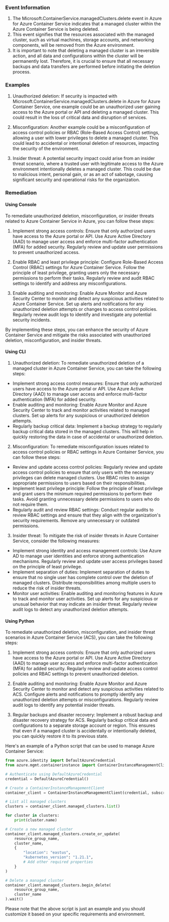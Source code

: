 
### Event Information

1. The Microsoft.ContainerService.managedClusters.delete event in Azure for Azure Container Service indicates that a managed cluster within the Azure Container Service is being deleted.
2. This event signifies that the resources associated with the managed cluster, such as virtual machines, storage accounts, and networking components, will be removed from the Azure environment.
3. It is important to note that deleting a managed cluster is an irreversible action, and all data and configurations within the cluster will be permanently lost. Therefore, it is crucial to ensure that all necessary backups and data transfers are performed before initiating the deletion process.


### Examples

1. Unauthorized deletion: If security is impacted with Microsoft.ContainerService.managedClusters.delete in Azure for Azure Container Service, one example could be an unauthorized user gaining access to the Azure portal or API and deleting a managed cluster. This could result in the loss of critical data and disruption of services.

2. Misconfiguration: Another example could be a misconfiguration of access control policies or RBAC (Role-Based Access Control) settings, allowing a user with lower privileges to delete a managed cluster. This could lead to accidental or intentional deletion of resources, impacting the security of the environment.

3. Insider threat: A potential security impact could arise from an insider threat scenario, where a trusted user with legitimate access to the Azure environment intentionally deletes a managed cluster. This could be due to malicious intent, personal gain, or as an act of sabotage, causing significant security and operational risks for the organization.

### Remediation

#### Using Console

To remediate unauthorized deletion, misconfiguration, or insider threats related to Azure Container Service in Azure, you can follow these steps:

1. Implement strong access controls: Ensure that only authorized users have access to the Azure portal or API. Use Azure Active Directory (AAD) to manage user access and enforce multi-factor authentication (MFA) for added security. Regularly review and update user permissions to prevent unauthorized access.

2. Enable RBAC and least privilege principle: Configure Role-Based Access Control (RBAC) settings for Azure Container Service. Follow the principle of least privilege, granting users only the necessary permissions to perform their tasks. Regularly review and audit RBAC settings to identify and address any misconfigurations.

3. Enable auditing and monitoring: Enable Azure Monitor and Azure Security Center to monitor and detect any suspicious activities related to Azure Container Service. Set up alerts and notifications for any unauthorized deletion attempts or changes to access control policies. Regularly review audit logs to identify and investigate any potential security incidents.

By implementing these steps, you can enhance the security of Azure Container Service and mitigate the risks associated with unauthorized deletion, misconfiguration, and insider threats.

#### Using CLI

1. Unauthorized deletion: To remediate unauthorized deletion of a managed cluster in Azure Container Service, you can take the following steps:

- Implement strong access control measures: Ensure that only authorized users have access to the Azure portal or API. Use Azure Active Directory (AAD) to manage user access and enforce multi-factor authentication (MFA) for added security.
- Enable auditing and monitoring: Enable Azure Monitor and Azure Security Center to track and monitor activities related to managed clusters. Set up alerts for any suspicious or unauthorized deletion attempts.
- Regularly backup critical data: Implement a backup strategy to regularly backup critical data stored in the managed clusters. This will help in quickly restoring the data in case of accidental or unauthorized deletion.

2. Misconfiguration: To remediate misconfiguration issues related to access control policies or RBAC settings in Azure Container Service, you can follow these steps:

- Review and update access control policies: Regularly review and update access control policies to ensure that only users with the necessary privileges can delete managed clusters. Use RBAC roles to assign appropriate permissions to users based on their responsibilities.
- Implement least privilege principle: Follow the principle of least privilege and grant users the minimum required permissions to perform their tasks. Avoid granting unnecessary delete permissions to users who do not require them.
- Regularly audit and review RBAC settings: Conduct regular audits to review RBAC settings and ensure that they align with the organization's security requirements. Remove any unnecessary or outdated permissions.

3. Insider threat: To mitigate the risk of insider threats in Azure Container Service, consider the following measures:

- Implement strong identity and access management controls: Use Azure AD to manage user identities and enforce strong authentication mechanisms. Regularly review and update user access privileges based on the principle of least privilege.
- Implement separation of duties: Implement separation of duties to ensure that no single user has complete control over the deletion of managed clusters. Distribute responsibilities among multiple users to reduce the risk of insider threats.
- Monitor user activities: Enable auditing and monitoring features in Azure to track and monitor user activities. Set up alerts for any suspicious or unusual behavior that may indicate an insider threat. Regularly review audit logs to detect any unauthorized deletion attempts.

#### Using Python

To remediate unauthorized deletion, misconfiguration, and insider threat scenarios in Azure Container Service (ACS), you can take the following steps:

1. Implement strong access controls: Ensure that only authorized users have access to the Azure portal or API. Use Azure Active Directory (AAD) to manage user access and enforce multi-factor authentication (MFA) for added security. Regularly review and update access control policies and RBAC settings to prevent unauthorized deletion.

2. Enable auditing and monitoring: Enable Azure Monitor and Azure Security Center to monitor and detect any suspicious activities related to ACS. Configure alerts and notifications to promptly identify any unauthorized deletion attempts or misconfigurations. Regularly review audit logs to identify any potential insider threats.

3. Regular backups and disaster recovery: Implement a robust backup and disaster recovery strategy for ACS. Regularly backup critical data and configurations to a separate storage account or region. This ensures that even if a managed cluster is accidentally or intentionally deleted, you can quickly restore it to its previous state.

Here's an example of a Python script that can be used to manage Azure Container Service:

```python
from azure.identity import DefaultAzureCredential
from azure.mgmt.containerinstance import ContainerInstanceManagementClient

# Authenticate using DefaultAzureCredential
credential = DefaultAzureCredential()

# Create a ContainerInstanceManagementClient
container_client = ContainerInstanceManagementClient(credential, subscription_id)

# List all managed clusters
clusters = container_client.managed_clusters.list()

for cluster in clusters:
    print(cluster.name)

# Create a new managed cluster
container_client.managed_clusters.create_or_update(
    resource_group_name,
    cluster_name,
    {
        "location": "eastus",
        "kubernetes_version": "1.21.1",
        # Add other required properties
    }
)

# Delete a managed cluster
container_client.managed_clusters.begin_delete(
    resource_group_name,
    cluster_name
).wait()
```

Please note that the above script is just an example and you should customize it based on your specific requirements and environment.

